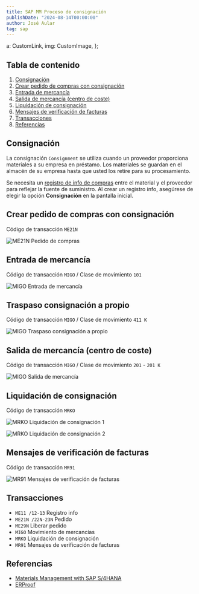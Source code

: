 ```yaml
---
title: SAP MM Proceso de consignación
publishDate: "2024-08-14T00:00:00"
author: José Aular
tag: sap
---
```



  a: CustomLink,
  img: CustomImage,
};

## Tabla de contenido

1.  [Consignación](/blog/sap-mm-proceso-consignacion#consignación)
2.  [Crear pedido de compras con consignación](/blog/sap-mm-proceso-consignacion#crear-pedido-de-compras-con-consignación)
3.  [Entrada de mercancía](/blog/sap-mm-proceso-consignacion#entrada-de-mercancía)
4.  [Salida de mercancía (centro de coste)](/blog/sap-mm-proceso-consignacion#salida-de-mercancía-centro-de-coste)
5.  [Liquidación de consignación](/blog/sap-mm-proceso-consignacion#liquidación-de-consignación)
6.  [Mensajes de verificación de facturas](/blog/sap-mm-proceso-consignacion#mensajes-de-verificación-de-facturas)
7.  [Transacciones](/blog/sap-mm-proceso-consignacion#transacciones)
8.  [Referencias](/blog/sap-mm-proceso-consignacion#referencias)

## Consignación

La consignación `Consignment` se utiliza cuando un proveedor proporciona materiales a su empresa en préstamo. Los materiales se guardan en el almacén de su empresa hasta que usted los retire para su procesamiento.

Se necesita un [registro de info de compras](/blog/sap-mm-registro-info-compras) entre el material y el proveedor para reflejar la fuente de suministro. Al crear un registro info, asegúrese de elegir la opción **Consignación** en la pantalla inicial.

## Crear pedido de compras con consignación

Código de transacción `ME21N`

![ME21N Pedido de compras](https://res.cloudinary.com/jaular/image/upload/v1723562709/blog/sap-mm-proceso-consignacion/me21n_o3zfk9.png "ME21N Pedido de compras")

## Entrada de mercancía

Código de transacción `MIGO` / Clase de movimiento `101`

![MIGO Entrada de mercancía](https://res.cloudinary.com/jaular/image/upload/v1723562708/blog/sap-mm-proceso-consignacion/migo-101_elrxhj.png "MIGO Entrada de mercancía")

## Traspaso consignación a propio

Código de transacción `MIGO` / Clase de movimiento `411 K`

![MIGO Traspaso consignación a propio](https://res.cloudinary.com/jaular/image/upload/v1723562709/blog/sap-mm-proceso-consignacion/migo-411k_kmsdmh.png "MIGO Traspaso consignación a propio")

## Salida de mercancía (centro de coste)

Código de transacción `MIGO` / Clase de movimiento `201` - `201 K`

![MIGO Salida de mercancía](https://res.cloudinary.com/jaular/image/upload/v1723564213/blog/sap-mm-proceso-consignacion/migo-201_ksphku.png "MIGO Salida de mercancía")

## Liquidación de consignación

Código de transacción `MRKO`

![MRKO Liquidación de consignación 1](https://res.cloudinary.com/jaular/image/upload/v1723570142/blog/sap-mm-proceso-consignacion/mrko-1_frmo3i.png "MRKO Liquidación de consignación 1")

![MRKO Liquidación de consignación 2](https://res.cloudinary.com/jaular/image/upload/v1723570144/blog/sap-mm-proceso-consignacion/mrko-2_bo300f.png "MRKO Liquidación de consignación 2")

## Mensajes de verificación de facturas

Código de transacción `MR91`

![MR91 Mensajes de verificación de facturas](https://res.cloudinary.com/jaular/image/upload/v1723570560/blog/sap-mm-proceso-consignacion/mr91_mqhahu.png "MR91 Mensajes de verificación de facturas")

## Transacciones

- `ME11 /12-13` Registro info
- `ME21N /22N-23N` Pedido
- `ME29N` Liberar pedido
- `MIGO` Movimiento de mercancías
- `MRKO` Liquidación de consignación
- `MR91` Mensajes de verificación de facturas

## Referencias

- [Materials Management with SAP S/4HANA](https://www.sap-press.com/materials-management-with-sap-s4hana_5835/)
- [ERProof](https://erproof.com/)
